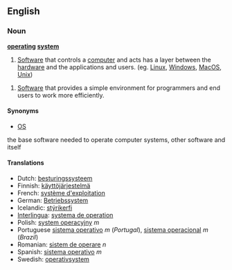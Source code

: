 ==English==
===Noun===
'''[[operating]] [[system]]'''

# [[Software]] that controls a [[computer]] and acts has a layer between the [[hardware]] and the applications and users. (eg. [[Linux]], [[Windows]],  [[MacOS]], [[Unix]])

# [[Software]] that provides a simple environment for programmers and end users to work more efficiently.

====Synonyms====
*[[OS]]
the base software needed to operate computer systems, other software and itself

====Translations====
*Dutch: [[besturingssysteem]]
*Finnish: [[käyttöjärjestelmä]]
*French: [[système d'exploitation]]
*German: [[Betriebssystem]]
*Icelandic: [[stýrikerfi]]
*[[Interlingua]]: [[systema de operation]]
*Polish: [[system operacyjny]] ''m''
*Portuguese [[sistema operativo]] ''m'' (''Portugal''), [[sistema operacional]] ''m'' (''Brazil'')
*Romanian: [[sistem de operare]] ''n''
*Spanish: [[sistema operativo]] ''m''
*Swedish: [[operativsystem]]